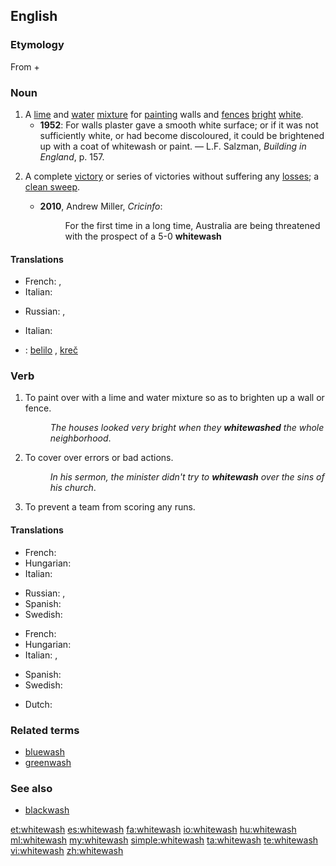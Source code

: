 ==English==
{{wikipedia}}

===Etymology===
From {{term|white||lang=en}} + {{term|wash||lang=en}}

===Noun===
{{en-noun|es}}

# A [[lime]] and [[water]] [[mixture]] for [[painting]] walls and [[fence]]s [[bright]] [[white]].
#* '''1952''': For walls plaster gave a smooth white surface; or if it was not sufficiently white, or had become discoloured, it could be brightened up with a coat of whitewash or paint. &mdash; L.F. Salzman, ''Building in England'', p. 157.
# {{sport}} A complete [[victory]] or series of victories without suffering any [[loss]]es; a [[clean sweep]].
#* '''2010''', Andrew Miller, ''Cricinfo'':
#*: For the first time in a long time, Australia are being threatened with the prospect of a 5-0 '''whitewash'''

====Translations====
{{trans-top|lime and water mixture}}
* French: {{t+|fr|lait de chaux}}, {{t|fr|badigeon|m}}
* Italian: {{t|it|calce|f}}
{{trans-mid}}
* Russian: {{t|ru|известковый раствор|m|sc=Cyrl|tr=izvestkóvyj rastvór}}, {{t|ru|побелка|f|sc=Cyrl|tr=pobélka}}
{{trans-bottom}}
{{trans-top|victory}}
* Italian: {{t|it|cappotto|m}}
{{trans-mid}}
{{trans-bottom}}

{{checktrans-top}}
* {{ttbc|sr}}: [[belilo]] {{n}}, [[kreč]] {{m}}
{{trans-bottom}}

===Verb===
{{en-verb|whitewash|es}}

# To paint over with a lime and water mixture so as to brighten up a wall or fence.
#: ''The houses looked very bright when they '''whitewashed''' the whole neighborhood''.
# {{idiomatic}} To cover over errors or bad actions.
#: ''In his sermon, the minister didn't try to '''whitewash''' over the sins of his church''.
# {{baseball|slang|dated|late|19th century|archaic}} To prevent a team from scoring any runs.

====Translations====
{{trans-top|paint}}
* French: {{t+|fr|badigeonner}}
* Hungarian: {{t|hu|meszel}}
* Italian: {{t|it|imbiancare}}
{{trans-mid}}
* Russian: {{t|ru|белить|sc=Cyrl|tr=belít'}} {{impf}}, {{t|ru|побелить|sc=Cyrl|tr=pobelít'}} {{pf.}}
* Spanish: {{t-|es|blanquear}}
* Swedish: {{t|sv|vitmena}}
{{trans-bottom}}
{{trans-top|cover errors}}
* French: {{t+|fr|blanchir}}
* Hungarian: {{t|hu|tisztára mos}}
* Italian: {{t|it|lavare via}}, {{t|it|cancellare}}
{{trans-mid}}
* Spanish: {{t-|es|encubrir}}
* Swedish: {{t|sv|vitmena}}
{{trans-bottom}}

{{checktrans-top}}
* Dutch: {{t+|nl|witten}}
{{trans-mid}}
{{trans-bottom}}

===Related terms===
* [[bluewash]]
* [[greenwash]]

===See also===
* [[blackwash]]

[[et:whitewash]]
[[es:whitewash]]
[[fa:whitewash]]
[[io:whitewash]]
[[hu:whitewash]]
[[ml:whitewash]]
[[my:whitewash]]
[[simple:whitewash]]
[[ta:whitewash]]
[[te:whitewash]]
[[vi:whitewash]]
[[zh:whitewash]]